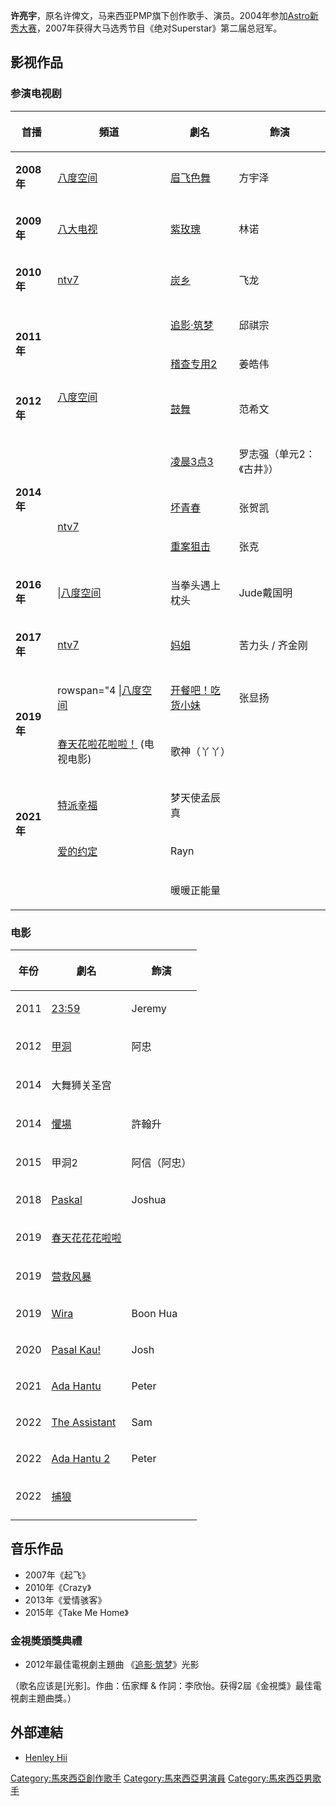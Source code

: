 {{unreferenced|time=2013-05-23T12:57:08+00:00}}
{{艺人
|name = 许亮宇
|英文名 = Henley
|本名 = 許俾文
|类型   = 男歌手
|原名=许俾文
|图片   = Henley2012.jpg
|图片简介 = 摄于2012年买冰淇淋给你慈善演唱会
|出生日期= {{birth_date_and_age|1985|2|27}}
|出生地点= {{MYS}}[[沙巴州|沙巴州]]
|国籍   =  {{MYS}}
|配偶 = {{marriage|[[陈俐杏|陈俐杏]]|2022年5月17日}}
|出道日期 = 2007年
|活跃年代 = 2007年至今
|语言 =  [[中文|中文]]、[[英文|英文]]、[[马来文|马来文]]
}}

'''许亮宇'''{{BD|1985年|2月27日||catIdx=X}}，原名许俾文，马来西亚PMP旗下创作歌手、演员。2004年参加[[Astro新秀大赛|Astro新秀大赛]]，2007年获得大马选秀节目《绝对Superstar》第二届总冠军。

==影视作品==
===参演电视剧===
{| class="wikitable"
|-
!首播
!'''頻道'''!!''' 劇名''' !!'''飾演'''
|-
|'''2008年'''
|[[8TV|八度空间]]|| [[眉飞色舞|眉飞色舞]] || 方宇泽
|-
|'''2009年'''
|[[八大电视|八大电视]]|| [[紫玫瑰|紫玫瑰]] || 林诺
|-
|'''2010年'''
|[[ntv7|ntv7]]|| [[炭乡|炭乡]] || 飞龙
|-
| rowspan="2" |'''2011年'''
| rowspan="4" |[[8TV|八度空间]]|| [[追影·筑梦|追影·筑梦]] || 邱祺宗
|-
| [[稽查专用2|稽查专用2]] || 姜皓伟
|-
|'''2012年'''|| [[鼓舞|鼓舞]] || 范希文
|-
| rowspan="3"|'''2014年''' || [[凌晨3点3|凌晨3点3]] || 罗志强（单元2：《古井》）
|-
| rowspan="2" |[[ntv7|ntv7]]|| [[坏青春|坏青春]] || 张贺凯
|-
| [[重案狙击|重案狙击]] ||  张克
|-
|'''2016年'''|||[[8TV|八度空间]]|| 当拳头遇上枕头 || Jude戴国明
|-
|'''2017年'''
|[[ntv7|ntv7]]||[[妈姐_(电视剧)|妈姐]]|| 苦力头 / 齐金刚
|-
|rowspan="2"|'''2019年'''
| rowspan="4 |[[8TV|八度空间]]|| [[开餐吧！吃货小妹|开餐吧！吃货小妹]] ||张显扬
|-
|[[春天花啦花啦啦！|春天花啦花啦啦！]] (电视电影) ||歌神（丫丫）
|-
|rowspan="2"|'''2021年'''||[[特派幸福|特派幸福]] ||梦天使孟辰真
|-
|[[爱的约定_(马来西亚电视剧)|爱的约定]]||Rayn
|-
|
|
|暖暖正能量
|
|}

===电影===
{| class="wikitable"
|-
!'''年份'''!!''' 劇名''' !!'''飾演'''
|-
|2011 ||[[23:59|23:59]] ||Jeremy
|-
|2012 ||[[甲洞|甲洞]] ||阿忠
|-
|2014 ||大舞狮关圣宫 ||
|-
|2014 ||[[懼場|懼場]] ||許翰升
|-
|2015 ||甲洞2 ||阿信（阿忠）
|-
|2018 ||[[Paskal_(电影)|Paskal]] ||Joshua
|-
|2019 ||[[春天花花花啦啦|春天花花花啦啦]]||
|-
|2019 ||[[营救风暴|营救风暴]] ||
|-
|2019 ||[[Wira|Wira]] ||Boon Hua
|-
|2020 ||[[Pasal_Kau!_(电影)|Pasal Kau!]] ||Josh
|-
|2021 ||[[Ada_Hantu_(电影)|Ada Hantu]] ||Peter
|-
|2022 ||[[The_Assistant_(电影)|The Assistant]]||Sam
|-
|2022 ||[[Ada_Hantu_2_(电影)|Ada Hantu 2]] ||Peter
|-
|2022 ||[[捕狼|捕狼]]||
|-
|}

==音乐作品==
*2007年《起飞》
*2010年《Crazy》
*2013年《爱情骇客》
*2015年《Take Me Home》

===金視奬頒獎典禮===
*2012年最佳電視劇主題曲 《[[追影·筑梦|追影·筑梦]]》光影
（歌名应该是[光影]。作曲：伍家輝 & 作詞：李欣怡。获得2屆《金視獎》最佳電視劇主題曲獎。）

==外部連結==
*[https://www.facebook.com/HenleyHii?fref=ts  Henley Hii]

{{大马金视奖最佳电视剧主題曲}}
{{大马金视奖最受欢迎男艺人}}

[[Category:馬來西亞創作歌手|Category:馬來西亞創作歌手]]
[[Category:馬來西亞男演員|Category:馬來西亞男演員]]
[[Category:馬來西亞男歌手|Category:馬來西亞男歌手]]